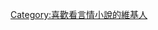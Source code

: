 {{Userbox
  |border-c = #f4b3c2
  |border-s = 2
  |id-c     = #fdeff2
  |id-s     = 
  |id-fc    = #ee827c
  |info-c   = #ffffff
  |info-s   = 10
  |info-fc  = #ec6d71
  |id       = 言情
  |info     = 這個用戶喜歡看'''[[愛情小說|羅曼史]]'''。
}}
[[Category:喜歡看言情小說的維基人]]